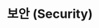 ---
title: 보안 (Security)
desc: 보안 면접 질문 및 답변 정리
lock: true
tags: []
date: 
lastmod: 
thumbnail: 
---